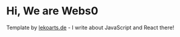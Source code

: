 # Hi, We are Webs0

Template by [lekoarts.de](https://www.lekoarts.de?utm_source=cara&utm_medium=Starter) - I write about JavaScript and React there!

